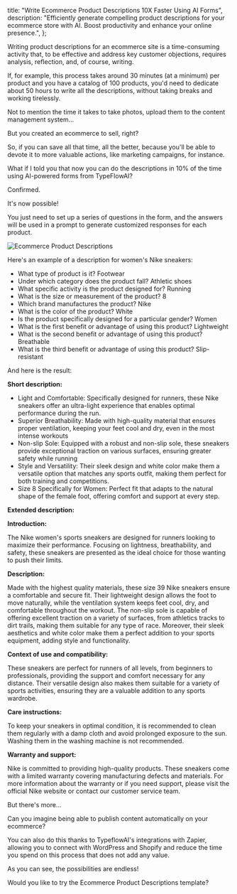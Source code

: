 
  title: "Write Ecommerce Product Descriptions 10X Faster Using AI Forms",
  description:
    "Efficiently generate compelling product descriptions for your ecommerce store with AI. Boost productivity and enhance your online presence.",
};

Writing product descriptions for an ecommerce site is a time-consuming activity that, to be effective and address key customer objections, requires analysis, reflection, and, of course, writing. 

If, for example, this process takes around 30 minutes (at a minimum) per product and you have a catalog of 100 products, you'd need to dedicate about 50 hours to write all the descriptions, without taking breaks and working tirelessly. 

Not to mention the time it takes to take photos, upload them to the content management system...

But you created an ecommerce to sell, right? 

So, if you can save all that time, all the better, because you'll be able to devote it to more valuable actions, like marketing campaigns, for instance.

What if I told you that now you can do the descriptions in 10% of the time using AI-powered forms from TypeFlowAI?

Confirmed.

It's now possible! 

You just need to set up a series of questions in the form, and the answers will be used in a prompt to generate customized responses for each product.

<Image
  src={EcommerceProductDescriptions}
  alt="Ecommerce Product Descriptions"
  className="rounded-xl max-w-full" 
/>

Here's an example of a description for women's Nike sneakers:

<UseCaseCallout title="Example questions" type="questions">

- What type of product is it? Footwear
- Under which category does the product fall? Athletic shoes
- What specific activity is the product designed for? Running
- What is the size or measurement of the product? 8
- Which brand manufactures the product? Nike
- What is the color of the product? White
- Is the product specifically designed for a particular gender? Women
- What is the first benefit or advantage of using this product? Lightweight
- What is the second benefit or advantage of using this product? Breathable
- What is the third benefit or advantage of using this product? Slip-resistant

</UseCaseCallout>

And here is the result:

<UseCaseCallout title="Result" type="result">

**Short description:**

- Light and Comfortable: Specifically designed for runners, these Nike sneakers offer an ultra-light experience that enables optimal performance during the run.
- Superior Breathability: Made with high-quality material that ensures proper ventilation, keeping your feet cool and dry, even in the most intense workouts
- Non-slip Sole: Equipped with a robust and non-slip sole, these sneakers provide exceptional traction on various surfaces, ensuring greater safety while running
- Style and Versatility: Their sleek design and white color make them a versatile option that matches any sports outfit, making them perfect for both training and competitions.
- Size 8 Specifically for Women: Perfect fit that adapts to the natural shape of the female foot, offering comfort and support at every step.

**Extended description:**

**Introduction:**

The Nike women's sports sneakers are designed for runners looking to maximize their performance. Focusing on lightness, breathability, and safety, these sneakers are presented as the ideal choice for those wanting to push their limits.

**Description:**

Made with the highest quality materials, these size 39 Nike sneakers ensure a comfortable and secure fit. Their lightweight design allows the foot to move naturally, while the ventilation system keeps feet cool, dry, and comfortable throughout the workout. The non-slip sole is capable of offering excellent traction on a variety of surfaces, from athletics tracks to dirt trails, making them suitable for any type of race. Moreover, their sleek aesthetics and white color make them a perfect addition to your sports equipment, adding style and functionality.

**Context of use and compatibility:**

These sneakers are perfect for runners of all levels, from beginners to professionals, providing the support and comfort necessary for any distance. Their versatile design also makes them suitable for a variety of sports activities, ensuring they are a valuable addition to any sports wardrobe.

**Care instructions:**

To keep your sneakers in optimal condition, it is recommended to clean them regularly with a damp cloth and avoid prolonged exposure to the sun. Washing them in the washing machine is not recommended.

**Warranty and support:**

Nike is committed to providing high-quality products. These sneakers come with a limited warranty covering manufacturing defects and materials. For more information about the warranty or if you need support, please visit the official Nike website or contact our customer service team.

</UseCaseCallout >

But there's more...

Can you imagine being able to publish content automatically on your ecommerce?

You can also do this thanks to TypeflowAI's integrations with Zapier, allowing you to connect with WordPress and Shopify and reduce the time you spend on this process that does not add any value.

As you can see, the possibilities are endless!

Would you like to try the Ecommerce Product Descriptions template?

